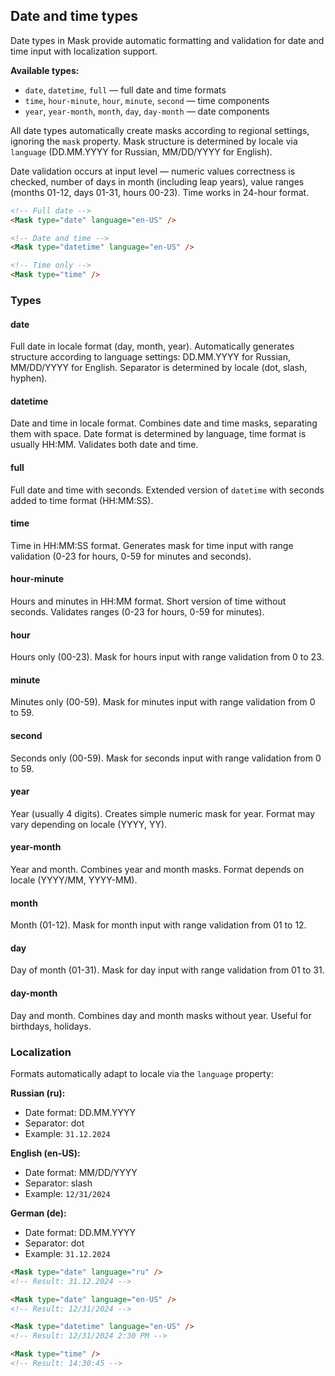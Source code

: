 ## Date and time types

Date types in Mask provide automatic formatting and validation for date and time input with localization support.

**Available types:**

- `date`, `datetime`, `full` — full date and time formats
- `time`, `hour-minute`, `hour`, `minute`, `second` — time components
- `year`, `year-month`, `month`, `day`, `day-month` — date components

All date types automatically create masks according to regional settings, ignoring the `mask` property. Mask structure is determined by locale via `language` (DD.MM.YYYY for Russian, MM/DD/YYYY for English).

Date validation occurs at input level — numeric values correctness is checked, number of days in month (including leap years), value ranges (months 01-12, days 01-31, hours 00-23). Time works in 24-hour format.

```html
<!-- Full date -->
<Mask type="date" language="en-US" />

<!-- Date and time -->
<Mask type="datetime" language="en-US" />

<!-- Time only -->
<Mask type="time" />
```

### Types

#### date

Full date in locale format (day, month, year). Automatically generates structure according to language settings: DD.MM.YYYY for Russian, MM/DD/YYYY for English. Separator is determined by locale (dot, slash, hyphen).

#### datetime

Date and time in locale format. Combines date and time masks, separating them with space. Date format is determined by language, time format is usually HH:MM. Validates both date and time.

#### full

Full date and time with seconds. Extended version of `datetime` with seconds added to time format (HH:MM:SS).

#### time

Time in HH:MM:SS format. Generates mask for time input with range validation (0-23 for hours, 0-59 for minutes and seconds).

#### hour-minute

Hours and minutes in HH:MM format. Short version of time without seconds. Validates ranges (0-23 for hours, 0-59 for minutes).

#### hour

Hours only (00-23). Mask for hours input with range validation from 0 to 23.

#### minute

Minutes only (00-59). Mask for minutes input with range validation from 0 to 59.

#### second

Seconds only (00-59). Mask for seconds input with range validation from 0 to 59.

#### year

Year (usually 4 digits). Creates simple numeric mask for year. Format may vary depending on locale (YYYY, YY).

#### year-month

Year and month. Combines year and month masks. Format depends on locale (YYYY/MM, YYYY-MM).

#### month

Month (01-12). Mask for month input with range validation from 01 to 12.

#### day

Day of month (01-31). Mask for day input with range validation from 01 to 31.

#### day-month

Day and month. Combines day and month masks without year. Useful for birthdays, holidays.

### Localization

Formats automatically adapt to locale via the `language` property:

**Russian (ru):**
- Date format: DD.MM.YYYY
- Separator: dot
- Example: `31.12.2024`

**English (en-US):**
- Date format: MM/DD/YYYY
- Separator: slash
- Example: `12/31/2024`

**German (de):**
- Date format: DD.MM.YYYY
- Separator: dot
- Example: `31.12.2024`

```html
<Mask type="date" language="ru" />
<!-- Result: 31.12.2024 -->

<Mask type="date" language="en-US" />
<!-- Result: 12/31/2024 -->

<Mask type="datetime" language="en-US" />
<!-- Result: 12/31/2024 2:30 PM -->

<Mask type="time" />
<!-- Result: 14:30:45 -->
```
